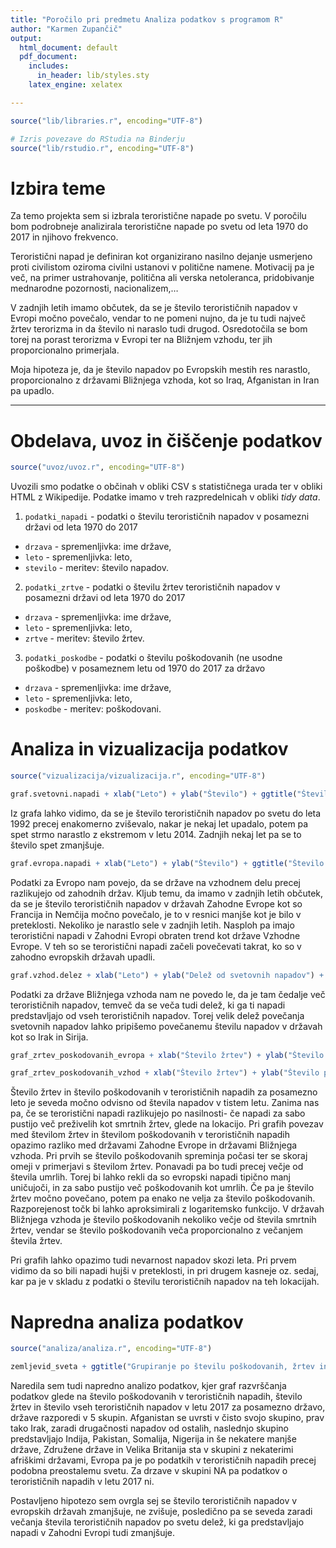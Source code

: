 ```yaml
---
title: "Poročilo pri predmetu Analiza podatkov s programom R"
author: "Karmen Zupančič"
output:
  html_document: default
  pdf_document:
    includes:
      in_header: lib/styles.sty
    latex_engine: xelatex

---
```


```r

source("lib/libraries.r", encoding="UTF-8")
```

```r
# Izris povezave do RStudia na Binderju
source("lib/rstudio.r", encoding="UTF-8")
```

# Izbira teme

Za temo projekta sem si izbrala teroristične napade po svetu.
V poročilu bom podrobneje analizirala teroristične napade po svetu od leta 1970 do 2017 in njihovo frekvenco. 

Teroristični napad je definiran kot organizirano nasilno dejanje usmerjeno proti civilistom oziroma civilni ustanovi v politične namene. Motivacij pa je več, na primer ustrahovanje, politična ali verska netoleranca, pridobivanje mednarodne pozornosti, nacionalizem,...

V zadnjih letih imamo občutek, da se je število terorističnih napadov v Evropi močno povečalo, vendar to ne pomeni nujno, da je tu tudi največ žrtev terorizma in da število ni naraslo tudi drugod.  Osredotočila se bom torej na porast terorizma v Evropi ter na Bližnjem vzhodu, ter jih proporcionalno primerjala.

Moja hipoteza je, da je število napadov po Evropskih mestih res narastlo, proporcionalno z  državami Bližnjega vzhoda, kot so Iraq, Afganistan in Iran pa upadlo.


***


# Obdelava, uvoz in čiščenje podatkov

```r
source("uvoz/uvoz.r", encoding="UTF-8")
```

Uvozili smo podatke o občinah v obliki CSV s statističnega urada ter v obliki HTML
z Wikipedije. Podatke imamo v treh razpredelnicah v obliki *tidy data*.

1. `podatki_napadi` - podatki o številu terorističnih napadov v posamezni državi od leta 1970 do 2017
  - `drzava` - spremenljivka: ime države,
  - `leto` - spremenljivka: leto,
  - `stevilo` - meritev: število napadov.

2. `podatki_zrtve` - podatki o številu žrtev terorističnih napadov v posamezni državi od leta 1970 do 2017
  - `drzava` - spremenljivka: ime države,
  - `leto` - spremenljivka: leto,
  - `zrtve` - meritev: število žrtev.
  
3. `podatki_poskodbe` - podatki o številu poškodovanih (ne usodne poškodbe) v posameznem letu od 1970 do 2017 za državo
  - `drzava` - spremenljivka: ime države,
  - `leto` - spremenljivka: leto,
  - `poskodbe` - meritev: poškodovani.
  
  
  
# Analiza in vizualizacija podatkov

```r
source("vizualizacija/vizualizacija.r", encoding="UTF-8")
```

```r
graf.svetovni.napadi + xlab("Leto") + ylab("Število") + ggtitle("Število terorističnih napadov po svetu od 1990 do 2017")
```  
  
Iz grafa lahko vidimo, da se je število terorističnih napadov po svetu do leta 1992 precej enakomerno zviševalo, nakar je nekaj let upadalo, potem pa spet strmo narastlo z ekstremom v letu 2014. Zadnjih nekaj let pa se to število spet zmanjšuje.

```r
graf.evropa.napadi + xlab("Leto") + ylab("Število") + ggtitle("Število terorističnih napadov v Evropi od 1990 do 2017") + scale_color_discrete(name="Država", labels=c("Vzhodna Evropa", "Zahodna Evropa"))
```  

Podatki za Evropo nam povejo, da se države na vzhodnem delu precej razlikujejo od zahodnih držav. Kljub temu, da imamo v zadnjih letih občutek, da se je število terorističnih napadov v državah Zahodne Evrope kot so Francija in Nemčija močno povečalo, je to v resnici manjše kot je bilo v preteklosti. Nekoliko je narastlo sele v zadnjih letih. Nasploh pa imajo teroristični napadi v Zahodni Evropi obraten trend kot države Vzhodne Evrope. V teh so se teroristični napadi začeli povečevati takrat, ko so v zahodno evropskih državah upadli. 

```r
graf.vzhod.delez + xlab("Leto") + ylab("Delež od svetovnih napadov") + ggtitle("Delež svetovnih napadov, ki jih predstavljajo napadi na \nBližnjem vzhodu") 
```

Podatki za države Bližnjega vzhoda nam ne povedo le, da je tam čedalje več terorističnih napadov, temveč da se veča tudi delež, ki ga ti napadi predstavljajo od vseh terorističnih napadov. Torej velik delež povečanja svetovnih napadov lahko pripišemo povečanemu številu napadov v državah kot so Irak in Sirija.  


```r
graf_zrtev_poskodovanih_evropa + xlab("Število žrtev") + ylab("Število poškodovanih") + ggtitle("Graf povezave med številom poškodovanih in številom žrtev v \nZahodni Evropi") + labs(color = "Leto")
```

```r
graf_zrtev_poskodovanih_vzhod + xlab("Število žrtev") + ylab("Število poškodovanih") + ggtitle("Graf povezave med številom poškodovanih in \nštevilom žrtev v državah Bližnjega vzhoda") + labs(color = "Leto")
```

Število žrtev in število poškodovanih v terorističnih napadih za posamezno leto je seveda močno odvisno od števila napadov v tistem letu. Zanima nas pa, če se teroristični napadi razlikujejo po nasilnosti- če napadi za sabo pustijo več preživelih kot smrtnih žrtev, glede na lokacijo.
Pri grafih povezav med številom žrtev in številom poškodovanih v terorističnih napadih opazimo razliko med državami Zahodne Evrope in državami Bližnjega vzhoda. Pri prvih se število poškodovanih spreminja počasi ter se skoraj omeji v primerjavi s številom žrtev. Ponavadi pa bo tudi precej večje od števila umrlih. Torej bi lahko rekli da so evropski napadi tipično manj uničujoči, in za sabo pustijo več poškodovanih kot umrlih. Če pa je število žrtev močno povečano, potem pa enako ne velja za število poškodovanih. Razporejenost točk bi lahko aproksimirali z logaritemsko funkcijo.
V državah Bližnjega vzhoda je število poškodovanih nekoliko večje od števila smrtnih žrtev, vendar se število poškodovanih veča proporcionalno z večanjem števila žrtev.

Pri grafih lahko opazimo tudi nevarnost napadov skozi leta. Pri prvem vidimo da so bili napadi hujši v preteklosti, in pri drugem kasneje oz. sedaj, kar pa je v skladu z podatki o številu terorističnih napadov na teh lokacijah.


# Napredna analiza podatkov

```r
source("analiza/analiza.r", encoding="UTF-8")
```

```r
zemljevid_sveta + ggtitle("Grupiranje po številu poškodovanih, žrtev in napadov v 2017") + labs(fill = "Skupine")
```

Naredila sem tudi napredno analizo podatkov, kjer graf razvrščanja podatkov glede na število poškodovanih v terorističnih napadih, število žrtev in število vseh terorističnih napadov v letu 2017 za posamezno državo, države razporedi v 5 skupin. Afganistan se uvrsti v čisto svojo skupino, prav tako Irak, zaradi drugačnosti napadov od ostalih, naslednjo skupino predstavljajo Indija, Pakistan, Somalija, Nigerija in še nekatere manjše države, Združene države in Velika Britanija sta v skupini z nekaterimi afriškimi državami, Evropa pa je po podatkih v terorističnih napadih precej podobna preostalemu svetu. Za drzave v skupini NA pa podatkov o terorističnih napadih v letu 2017 ni.

Postavljeno hipotezo sem ovrgla sej se število terorističnih napadov v evropskih državah zmanjšuje, ne zvišuje, posledično pa se seveda zaradi večanja števila terorističnih napadov po svetu delež, ki ga predstavljajo napadi v Zahodni Evropi tudi zmanjšuje. 

